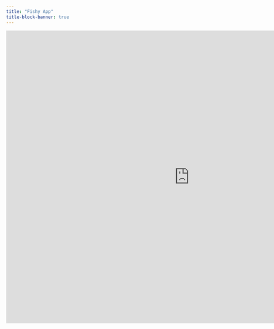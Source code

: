 ```yaml
---
title: "Fishy App"
title-block-banner: true
---
```



<iframe src="https://shauntanyr.shinyapps.io/FindingNEMO/"
        style="display: block; margin: 0 auto;"
        width="1000px" height="800px" scrolling="yes" frameborder="0">
</iframe>
